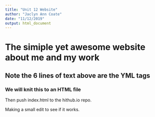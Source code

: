 ```yaml
---
title: "Unit 12 Website"
author: "Jaclyn Ann Coate"
date: "11/12/2019"
output: html_document
---
```


# The simiple yet awesome website about me and my work
## Note the 6 lines of text above are the YML tags
### We will knit this to an HTML file
Then push index.html to the hithub.io repo.

Making a small edit to see if it works.